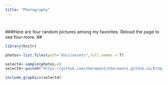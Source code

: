 ```yaml
---
title: "Photography"
---
```


# 

###Here are four random pictures among my favorites. Reload the page to see four more.
##
``` r
library(knitr)

photos<-list.files(path="docs/assets",full.names = T)

select4<-sample(photos,4)
select4<-paste0("https://github.com/nhermann1/nhermann1.github.io/blob/main/",select4)

include_graphics(select4)

```

